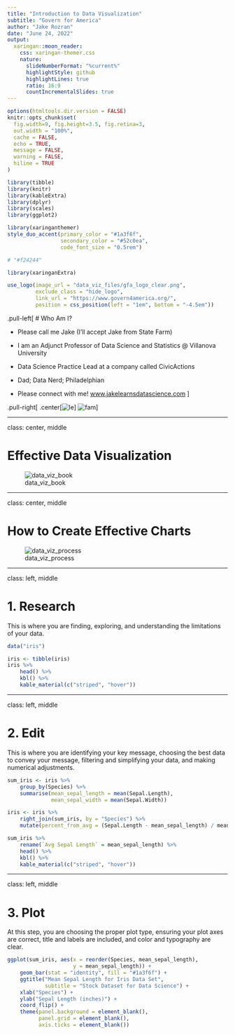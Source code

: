 ```yaml
---
title: "Introduction to Data Visualization"
subtitle: "Govern for America"  
author: "Jake Rozran"
date: "June 24, 2022"
output:
  xaringan::moon_reader:
    css: xaringan-themer.css
    nature:
      slideNumberFormat: "%current%"
      highlightStyle: github
      highlightLines: true
      ratio: 16:9
      countIncrementalSlides: true
---
```


```r
options(htmltools.dir.version = FALSE)
knitr::opts_chunk$set(
  fig.width=9, fig.height=3.5, fig.retina=3,
  out.width = "100%",
  cache = FALSE,
  echo = TRUE,
  message = FALSE, 
  warning = FALSE,
  hiline = TRUE
)

library(tibble)
library(knitr)
library(kableExtra)
library(dplyr)
library(scales)
library(ggplot2)
```

```r
library(xaringanthemer)
style_duo_accent(primary_color = "#1a3f6f", 
                 secondary_color = "#52c0ea",
                 code_font_size = "0.5rem")

# "#f24244"
```

```r
library(xaringanExtra)

use_logo(image_url = "data_viz_files/gfa_logo_clear.png",
         exclude_class = "hide_logo",
         link_url = "https://www.govern4america.org/",
         position = css_position(left = "1em", bottom = "-4.5em"))
```

.pull-left[
# Who Am I?

- Please call me Jake (I’ll accept Jake from State Farm)  

- I am an Adjunct Professor of Data Science and Statistics @ Villanova 
University  

- Data Science Practice Lead at a company called CivicActions  

- Dad; Data Nerd; Philadelphian  

- Please connect with me!  [www.jakelearnsdatascience.com](www.jakelearnsdatascience.com) 
]

.pull-right[
.center[![le](data_viz_files/love run-6.jpg)]
![fam](data_viz_files/family.jpg)
]

---

class: center, middle

# Effective Data Visualization

![data_viz_book](data_viz_files/data_viz_book.jpeg)

---

class: center, middle

# How to Create Effective Charts

![data_viz_process](data_viz_files/process.png)

---

class: left, middle

# 1. Research

This is where you are finding, exploring, and understanding the limitations of 
your data.

```r
data("iris")

iris <- tibble(iris)
iris %>% 
    head() %>%
    kbl() %>%
    kable_material(c("striped", "hover"))
```

---

class: left, middle

# 2. Edit

This is where you are identifying your key message, choosing the best data to 
convey your message, filtering and simplifying your data, and making numerical 
adjustments.

```r
sum_iris <- iris %>% 
    group_by(Species) %>% 
    summarise(mean_sepal_length = mean(Sepal.Length),
              mean_sepal_width = mean(Sepal.Width))

iris <- iris %>% 
    right_join(sum_iris, by = "Species") %>% 
    mutate(percent_from_avg = (Sepal.Length - mean_sepal_length) / mean_sepal_length)

sum_iris %>% 
    rename(`Avg Sepal Length` = mean_sepal_length) %>% 
    head() %>%
    kbl() %>%
    kable_material(c("striped", "hover"))
```


---

class: left, middle

# 3. Plot

At this step, you are choosing the proper plot type, ensuring your plot axes are 
correct, title and labels are included, and color and typography are clear.

```r
ggplot(sum_iris, aes(x = reorder(Species, mean_sepal_length), 
                     y = mean_sepal_length)) +
    geom_bar(stat = "identity", fill = "#1a3f6f") + 
    ggtitle("Mean Sepal Length for Iris Data Set", 
            subtitle = "Stock Dataset for Data Science") +
    xlab("Species") +
    ylab("Sepal Length (inches)") +
    coord_flip() + 
    theme(panel.background = element_blank(),
          panel.grid = element_blank(),
          axis.ticks = element_blank())
```

